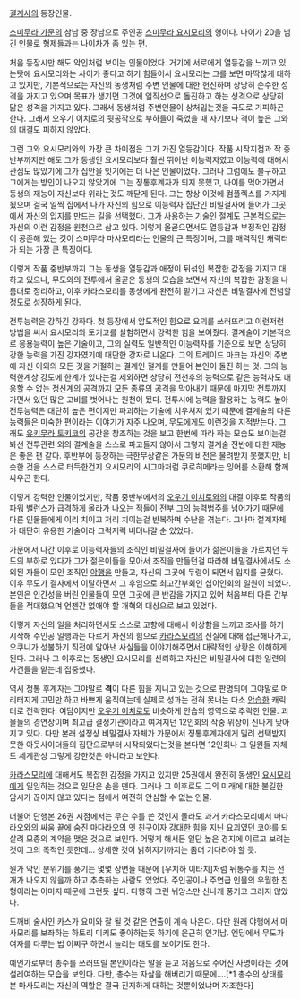 [[결계사]]의 등장인물.

[[스미무라 가문]]의 삼남 중 장남으로 주인공 [[스미무라 요시모리]]의 형이다. 나이가 20을 넘긴 인물로 형제들과는 나이차가 좀 있는 편.

처음 등장시만 해도 악인처럼 보이는 인물이었다. 거기에 서로에게 열등감을 느끼고 있는탓에 요시모리와는 사이가 좋다고 하기 힘들어서 요시모리는 그를 보면 마딱찮게 대하고 있지만, 기본적으로는 자신의 동생처럼 주변 인물에 대한 헌신하며 상당히 순수한 성격을 가지고 있으며 목표가 생기면 그것에 일직선으로 돌진하고 하는 성격으로 상당히 닮은 성격을 가지고 있다. 그래서 동생처럼 주변인물이 상처입는것을 극도로 기피하곤 한다. 그래서 오우기 이치로의 뒷공작으로 부하들이 죽었을 때 자기보다 격이 높은 그와의 대결도 피하지 않았다.

그런 그와 요시모리와의 가장 큰 차이점은 그가 가진 열등감이다. 작품 시작지점과 작 중반부까지만 해도 그가 동생인 요시모리보다 훨씬 뛰어난 이능력자였고 이능력에 대해서 관심도 많았기에 그가 집안을 잇기에는 더 나은 인물이었다. 그러나 그럼에도 불구하고 그에게는 방인이 나오지 않았기에 그는 정통후계자가 되지 못했고, 나이를 먹어가면서 동생의 재능이 자신보다 위라는것도 깨닫게 된다. 그는 항상 이것에 컴플렉스를 가지게 됬으며 결국 일찍 집에서 나가 자신의 힘으로 이능력자 집단인 비밀결사에 들어가 그곳에서 자신의 입지를 만드는 길을 선택했다. 그가 사용하는 기술인 절계도 근본적으로는 자신의 이런 감정을 원천으로 삼고 있다. 이렇게 올곧으면서도 열등감과 부정적인 감정이 공존해 있는 것이 스미무라 마사모리라는 인물의 큰 특징이며, 그를 매력적인 캐릭터가 되는 가장 큰 특징이다.

이렇게 작품 중반부까지 그는 동생을 열등감과 애정이 뒤섞인 복잡한 감정을 가지고 대하고 있으나, 무도와의 전투에서 올곧은 동생의 모습을 보면서 자신의 복잡한 감정을 나름대로 정리하고, 이후 카라스모리를 동생에게 완전히 맡기고 자신은 비밀결사에 전념할 정도로 성장하게 된다.  


전투능력은 강하긴 강하다. 첫 등장에서 압도적인 힘으로 요괴를 쓰러뜨리고 이런저런 방법을 써서 요시모리와 토키코를 실험하면서 강력한 힘을 보여줬다. 결계술이 기본적으로 응용능력이 높은 기술이고, 그의 실력도 일반적인 이능력자를 기준으로 보면 상당히 강한 능력을 가진 강자였기에 대단한 강자로 나온다.  그의 트레이드 마크는 자신의 주변에 자신 이외의 모든 것을 거절하는 결계인 절계를 만들어 본인이 돌진 하는 것. 그의 능력한계상 강도에 한계가 있다는걸 제외하면 상당히 전천후의 능력으로 같은 능력자도 대응할 수 없는 정신계의 공격까지 모든 종류의 공격을 막아내기 때문에 마지막 전투까지 가면서 있던 많은 고비를 벗어나는 원천이 됬다. 전투시에 능력을 활용하는 능력도 높아 전투능력은 대단히 높은 편이지만 파괴하는 기술에 치우쳐져 있기 때문에 결계술의 다른 능력들은 미숙한 편이라는 이야기가 자주 나오며, 무도에게도 이런것을 지적받는다. 그래도 [[유키무라 토키코]]의 공간을 창조하는 것을 보고 한번에 따라 하는 모습도 보이는걸 봐선 전투관련 외의 결계술을 스스로 파고들지 않아서 그렇지 결계술 전반에 대한 재능은 좋은 편 같다. 후반부에 등장하는 극한무상같은 가문의 비전은 물려받지 못했지만, 비슷한 것을 스스로 터득한건지 요시모리의 시그마처럼 쿠로히메라는 잉어를 소환해 함께 싸우곤 한다.

이렇게 강력한 인물이었지만, 작품 중반부에서의 [[오우기 이치로]]와의 대결 이후로 작품의 파워 밸런스가 급격하게 올라가 나오는 적들이 전부 그의 능력범주를 넘어가기 때문에 다른 인물들에게 이리 치이고 저리 치이는걸 반복하며 수난을 겪는다. 그나마 절계자체가 대단히 유용한 기술이라 그럭저럭 버텨나갈 순 있었다.

가문에서 나간 이후로 이능력자들의 조직인 비밀결사에 들어가 젊은이들을 가르치던 무도의 부하로 있다가 그가 젊은이들을 모아서 조직을 만들던걸 따라해 비밀결사에서도 소외된 자들이 모인 조직인 [[야행]]을 만들고, 자신의 그곳에 두령이 되면서 입지를 굳혔다. 이후 무도가 결사에서 이탈하면서 그 후임으로 최고간부회인 십이인회의 일원이 되었다. 본인은 인간성을 버린 인물들이 모인 그곳에 큰 반감을 가지고 있어 처음부터 다른 간부들을 적대했으며 언젠간 없애야 할 개혁의 대상으로 보고 있었다. 

이렇게 자신의 일을 처리하면서도 스스로 고향에 대해서 이상함을 느끼고 조사를 하기 시작해 주인공 일행과는 다르게 자신의 힘으로 [[카라스모리]]의 진실에 대해 접근해나가고, 오쿠니가 성불하기 직전에 알아낸 사실들을 이야기해주면서 대략적인 상황은 이해하게 된다. 그러나 그 이후로는 동생인 요시모리를 신뢰하고 자신은 비밀결사에 대한 일련의 사건들을 맡는데 집중했다.

역시 정통 후계자는 그야말로 '''격'''이 다른 힘을 지니고 있는 것으로 판명되며 그야말로 머리터지게 고민만 하고 바쁘게 움직이는데 실제로 성과는 전혀 못내는 다소 [[안습]]한 캐릭터로 전락한다. 여담이지만 [[오우기 이치로]]도 비슷하게 안습의 영역으로 추락한 인물. 괴물들의 경연장이며 최고급 결정기관이라고 여겨지던 12인회의 작중 위상이 신나게 낮아지고 있다. 다만 본래 설정상 비밀결사 자체가 가문에서 정통후계자에게 밀려 선택받지못한 아웃사이더들의 집단으로부터 시작되었다는것을 본다면 12인회나 그 일원들 자체도 세계관상 그렇게 강한것은 아니라고 보인다.


[[카라스모리]]에 대해서도 복잡한 감정을 가지고 있지만 25권에서 완전히 동생인 [[요시모리]]에게 일임하는 것으로 일단은 손을 뗀다. 그러나 그 이후로도 그의 미래에 대한 불길한 암시가 끊이지 않고 있다는 점에서 여전히 안심할 수 없는 인물.

더불어 단행본 26권 시점에서는 무슨 수를 쓴 것인지 몰라도 과거 카라스모리에서 마다라오와의 싸움 끝에 숨진 마다라오의 옛 친구이자 강대한 힘을 지닌 요괴였던 코야를 되살려 모종의 계약을 맺은 것으로 보인다. 어떻게 해서든 일단 높은 경지에 이르고 보려는 것이 그의 목적인 듯한데... 상세한 것이 밝혀지기까지는 좀더 기다려야 할 듯.

뭔가 악인 분위기를 풍기는 몇몇 장면들 때문에 [우치하 이타치]처럼 뒤통수를 치는 전개가 나오지 않을까 하고 추측하는 사람도 있었다. 주인공이나 주연급 인물의 우월한 친형이라는 이미지 때문에 그런듯 싶다. 다행히 그런 뉘앙스만 신나게 풍기고 그러지 않았다.

도깨비 술사인 카스가 요미와 잘 될 것 같은 연출이 계속 나온다. 다만 원래 야행에서 마사모리를 보좌하는 하토리 미키도 좋아하는듯 하기에 은근히 인기남. 엔딩에서 무도가 여자를 다루는 법 어쩌구 하면서 놀리는 태도를 보이기도 한다.

예언가로부터 총수를 쓰러뜨릴 본인이라는 말을 듣고 처음으로 주어진 사명이라는 것에 설레여하는 모습을 보인다. 다만, 총수는 자살을 해버리기 때문에....[*1 총수의 상태를 본 마사모리는 자신의 역할은 결국 진지하게 대하는 것뿐이었냐며 자조한다]
